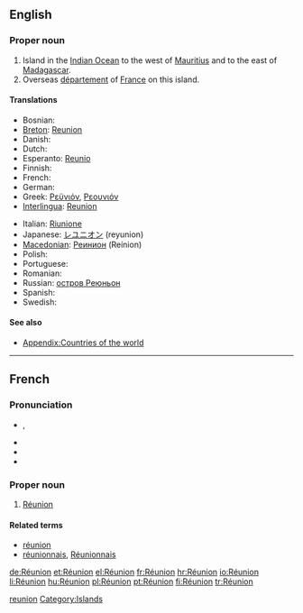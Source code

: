 {{also|reunion|reünion|Reunion|réunion}}
==English==
{{wikipedia}}

===Proper noun===
{{en-proper noun}}

# Island in the [[Indian Ocean]] to the west of [[Mauritius]] and to the east of [[Madagascar]]. 
# Overseas [[département]] of [[France]] on this island.

====Translations====
{{trans-top|Overseas department of France}}
* Bosnian: {{t-|bs|Reunion|m}}
* [[Breton]]: [[Reunion]]
* Danish: {{t-|da|Réunion}}
* Dutch: {{t-|nl|Réunion}}
* Esperanto: [[Reunio]]
* Finnish: {{t+|fi|Réunion}}
* French: {{t+|fr|Réunion}}
* German: {{t+|de|Réunion}}
* Greek: [[Ρεϋνιόν]], [[Ρεουνιόν]]
* [[Interlingua]]: [[Reunion]]
{{trans-mid}}
* Italian: [[Riunione]]
* Japanese: [[レユニオン]] (reyunion)
* [[Macedonian]]: [[Реинион]] (Reínion) {{m}}
* Polish: {{t-|pl|Reunion}}
* Portuguese: {{t+|pt|Reunião}}
* Romanian: {{t-|ro|Reunion|n}}
* Russian: [[остров Реюньон]]
* Spanish: {{t+|es|Reunión}}
* Swedish: {{t-|sv|Réunion}}
{{trans-bottom}}

====See also====
* [[Appendix:Countries of the world]]

[[Category:English terms spelled with É|reunion]]
[[Category:Islands]]

----

==French==

===Pronunciation===
* {{IPA|/ʁe.y.njɔ̃/|lang=fr}}, {{X-SAMPA|/Re.y.njO~/}}
* {{audio|Fr-Paris--La Réunion.ogg|Audio (Paris)}}
* {{rhymes|ɔ̃|lang=fr}}
* {{homophones|réunion|réunions|lang=fr}}

===Proper noun===
{{infl|fr|proper noun|g=f|head=la Réunion}}

# [[#English|Réunion]]

====Related terms====
* [[réunion]]
* [[réunionnais]], [[Réunionnais]]

[[de:Réunion]]
[[et:Réunion]]
[[el:Réunion]]
[[fr:Réunion]]
[[hr:Réunion]]
[[io:Réunion]]
[[li:Réunion]]
[[hu:Réunion]]
[[pl:Réunion]]
[[pt:Réunion]]
[[fi:Réunion]]
[[tr:Réunion]]
